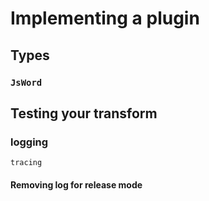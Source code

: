 # Implementing a plugin

## Types

### `JsWord`

## Testing your transform

### logging

`tracing`

#### Removing log for release mode
